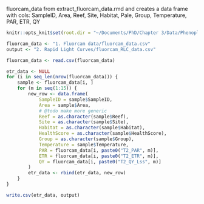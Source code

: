 fluorcam_data from extract_fluorcam_data.rmd and creates a data frame with cols: 
SampleID, Area, Reef, Site, Habitat, Pale, Group, Temperature, PAR, ETR, QY

```r
knitr::opts_knit$set(root.dir = "~/Documents/PhD/Chapter 3/Data/Phenoplate data/R analysis")

fluorcam_data <- "1. Fluorcam data/fluorcam_data.csv"
output <- "2. Rapid Light Curves/fluorcam_RLC_data.csv"
```

```r
fluorcam_data <- read.csv(fluorcam_data)

etr_data <- NULL
for (i in seq_len(nrow(fluorcam_data))) {
    sample <- fluorcam_data[i, ]
    for (m in seq(1:15)) {
        new_row <- data.frame(
            SampleID = sample$SampleID,
            Area = sample$Area,
            # @todo make more generic
            Reef = as.character(sample$Reef),
            Site = as.character(sample$Site),
            Habitat = as.character(sample$Habitat),
            HealthScore = as.character(sample$HealthScore),
            Group = as.character(sample$Group),
            Temperature = sample$Temperature,
            PAR = fluorcam_data[i, paste0("T2_PAR", m)],
            ETR = fluorcam_data[i, paste0("T2_ETR", m)],
            QY = fluorcam_data[i, paste0("T2_QY_Lss", m)]
        )
        etr_data <- rbind(etr_data, new_row)
    }
}

write.csv(etr_data, output)
```

